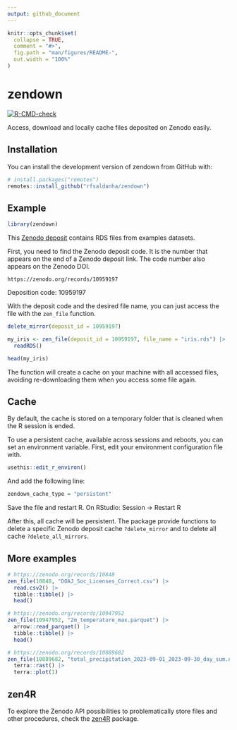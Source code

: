```yaml
---
output: github_document
---
```


<!-- README.md is generated from README.Rmd. Please edit that file -->

```r
knitr::opts_chunk$set(
  collapse = TRUE,
  comment = "#>",
  fig.path = "man/figures/README-",
  out.width = "100%"
)
```

# zendown

<!-- badges: start -->

[![R-CMD-check](https://github.com/rfsaldanha/zendown/actions/workflows/R-CMD-check.yaml/badge.svg)](https://github.com/rfsaldanha/zendown/actions/workflows/R-CMD-check.yaml)

<!-- badges: end -->

Access, download and locally cache files deposited on Zenodo easily.

## Installation

You can install the development version of zendown from GitHub with:

``` r
# install.packages("remotes")
remotes::install_github("rfsaldanha/zendown")
```

## Example

```r
library(zendown)
```

This [Zenodo deposit](https://zenodo.org/records/10959197) contains RDS files from examples datasets.

First, you need to find the Zenodo deposit code. It is the number that appears on the end of a Zenodo deposit link. The code number also appears on the Zenodo DOI.

```         
https://zenodo.org/records/10959197
```

Deposition code: 10959197

With the deposit code and the desired file name, you can just access the file with the `zen_file` function.

```r
delete_mirror(deposit_id = 10959197)
```

```r
my_iris <- zen_file(deposit_id = 10959197, file_name = "iris.rds") |>
  readRDS()

head(my_iris)
```

The function will create a cache on your machine with all accessed files, avoiding re-downloading them when you access some file again.

## Cache

By default, the cache is stored on a temporary folder that is cleaned when the R session is ended.

To use a persistent cache, available across sessions and reboots, you can set an environment variable. First, edit your environment configuration file with. 

```r
usethis::edit_r_environ()
```

And add the following line:

```r
zendown_cache_type = "persistent"
```

Save the file and restart R. On RStudio: Session -> Restart R

After this, all cache will be persistent. The package provide functions to delete a specific Zenodo deposit cache `?delete_mirror` and to delete all cache `?delete_all_mirrors`.

## More examples

```r
# https://zenodo.org/records/10848
zen_file(10848, "DOAJ_Soc_Licenses_Correct.csv") |>
  read.csv2() |>
  tibble::tibble() |>
  head()
```

```r
# https://zenodo.org/records/10947952
zen_file(10947952, "2m_temperature_max.parquet") |>
  arrow::read_parquet() |>
  tibble::tibble() |>
  head()
```

```r
# https://zenodo.org/records/10889682
zen_file(10889682, "total_precipitation_2023-09-01_2023-09-30_day_sum.nc") |>
  terra::rast() |>
  terra::plot(1)
```


## zen4R

To explore the Zenodo API possibilities to problematically store files and other procedures, check the [zen4R](https://github.com/eblondel/zen4R) package.
